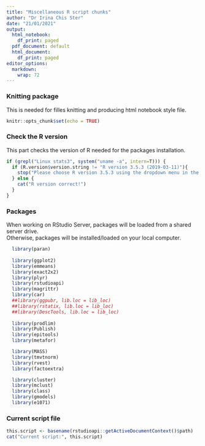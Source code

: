 ```yaml
---
title: "Miscellaneous R script chunks"
author: "Dr Irina Chis Ster"
date: "21/01/2021"
output:
  html_notebook:
    df_print: paged
  pdf_document: default
  html_document:
    df_print: paged
editor_options:
  markdown:
    wrap: 72
---
```


### Knitting package

This is needed for filles knitting and producing html notebook style
file.

```r
knitr::opts_chunk$set(echo = TRUE)
```

### Check the R version

This part checks the version of R needed for the packages installation.

```r
if (grepl("Linux stats3", system("uname -a", intern=T))) {
  if (R.version$version.string != "R version 3.5.3 (2019-03-11)"){
    stop("Please choose R version 3.5.3 using the dropdown menu in the top right corner of RStudio Server.")
  } else {
    cat("R version correct!")
  }
}
```

### Packages

When working on RStudio Server, packages will be loaded from a shared
server drive.\
Otherwise, packages will be installed/loaded on your local computer.

```r
  library(paran)
  
  library(ggplot2)
  library(emmeans)
  library(exact2x2)
  library(plyr)
  library(rstudioapi)
  library(magrittr)
  library(car)
  ##library(ggpubr, lib.loc = lib_loc)
  ##library(rstatix, lib.loc = lib_loc)
  ##library(DescTools, lib.loc = lib_loc)
  
  library(prodlim)
  library(Publish)
  library(epitools)
  library(metafor) 

  library(MASS)
  library(tmvtnorm)
  library(rvest)
  library(factoextra)

  library(cluster)
  library(mclust)
  library(class)
  library(gmodels)
  library(e1071)

```

### Current script file

```r
this.script <- basename(rstudioapi::getActiveDocumentContext()$path)
cat("Current script:", this.script)

```
